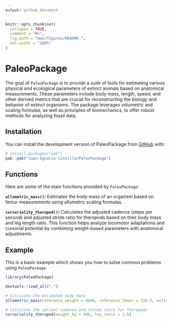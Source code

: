 ```yaml
---
output: github_document
---
```


<!-- README.md is generated from README.Rmd. Please edit that file -->

```r
knitr::opts_chunk$set(
  collapse = TRUE,
  comment = "#>",
  fig.path = "man/figures/README-",
  out.width = "100%"
)
```

# PaleoPackage

<!-- badges: start -->
<!-- badges: end -->

The goal of `PaleoPackage` is to provide a suite of tools for estimating various physical and ecological parameters of extinct animals based on anatomical measurements. These parameters include body mass, length, speed, and other derived metrics that are crucial for reconstructing the biology and behavior of extinct organisms. The package leverages volumetric and scaling formulas, as well as principles of biomechanics, to offer robust methods for analyzing fossil data. 

## Installation

You can install the development version of PaleoPackage from [GitHub](https://github.com/) with:

``` r
# install.packages("pak")
pak::pak("Juan-Ignacio-Castillo/PaleoPackage")
```

## Functions 

Here are some of the main functions provided by `PaleoPackage`:

**`allometric_mass()`:** Estimates the body mass of an organism based on femur measurements using allometric scaling formulas.

**`cursoriality_theropod()`:** Calculates the adjusted cadence (steps per second) and adjusted stride ratio for theropods based on their body mass and leg length ratio. This function helps analyze locomotor adaptations and cursorial potential by combining weight-based parameters with anatomical adjustments.

## Example

This is a basic example which shows you how to solve common problems using `PaleoPackage`:

```r
library(PaleoPackage)
```

```r
devtools::load_all(".")
```

```r
# Calculate the estimated body mass
allometric_mass(reference_weight = 8800, reference_femur = 136.5, estimated_femur = 143)
```

```r
# Calculate the optimal cadance and stride ratio for theropods
cursoriality_theropod(weight_kg = 500, leg_ratio = 1.5)
```


